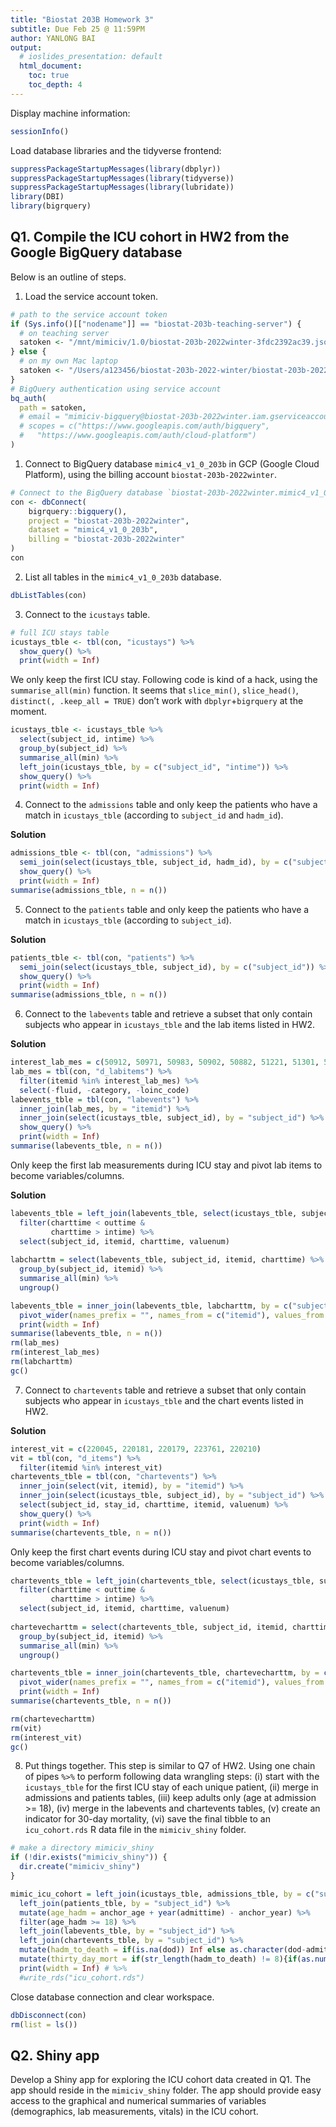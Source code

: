 ```yaml
---
title: "Biostat 203B Homework 3"
subtitle: Due Feb 25 @ 11:59PM
author: YANLONG BAI
output:
  # ioslides_presentation: default
  html_document:
    toc: true
    toc_depth: 4
---
```


Display machine information:
```r
sessionInfo()
```

Load database libraries and the tidyverse frontend:
```r
suppressPackageStartupMessages(library(dbplyr))
suppressPackageStartupMessages(library(tidyverse))
suppressPackageStartupMessages(library(lubridate))
library(DBI)
library(bigrquery)
```

## Q1. Compile the ICU cohort in HW2 from the Google BigQuery database 

Below is an outline of steps.

1. Load the service account token.
```r
# path to the service account token 
if (Sys.info()[["nodename"]] == "biostat-203b-teaching-server") {
  # on teaching server
  satoken <- "/mnt/mimiciv/1.0/biostat-203b-2022winter-3fdc2392ac39.json"
} else {
  # on my own Mac laptop
  satoken <- "/Users/a123456/biostat-203b-2022-winter/biostat-203b-2022winter-3fdc2392ac39.json"
}
# BigQuery authentication using service account
bq_auth(
  path = satoken,
  # email = "mimiciv-bigquery@biostat-203b-2022winter.iam.gserviceaccount.com",
  # scopes = c("https://www.googleapis.com/auth/bigquery",
  #   "https://www.googleapis.com/auth/cloud-platform")
)
```



1. Connect to BigQuery database `mimic4_v1_0_203b` in GCP (Google Cloud Platform), using the billing account `biostat-203b-2022winter`.
```r
# Connect to the BigQuery database `biostat-203b-2022winter.mimic4_v1_0_203b`
con <- dbConnect(
    bigrquery::bigquery(),
    project = "biostat-203b-2022winter",
    dataset = "mimic4_v1_0_203b",
    billing = "biostat-203b-2022winter"
)
con
```

2. List all tables in the `mimic4_v1_0_203b` database.
```r
dbListTables(con)
```

3. Connect to the `icustays` table.
```r
# full ICU stays table
icustays_tble <- tbl(con, "icustays") %>%
  show_query() %>%
  print(width = Inf)
```
We only keep the first ICU stay. Following code is kind of a hack, using the `summarise_all(min)` function. It seems that `slice_min()`, `slice_head()`, `distinct(, .keep_all = TRUE)` don't work with `dbplyr`+`bigrquery` at the moment.
```r
icustays_tble <- icustays_tble %>% 
  select(subject_id, intime) %>% 
  group_by(subject_id) %>% 
  summarise_all(min) %>%
  left_join(icustays_tble, by = c("subject_id", "intime")) %>%
  show_query() %>%
  print(width = Inf)
```


4. Connect to the `admissions` table and only keep the patients who have a match in `icustays_tble` (according to `subject_id` and `hadm_id`).

**Solution**

```r
admissions_tble <- tbl(con, "admissions") %>%
  semi_join(select(icustays_tble, subject_id, hadm_id), by = c("subject_id", "hadm_id")) %>%
  show_query() %>%
  print(width = Inf)
summarise(admissions_tble, n = n())
```

5. Connect to the `patients` table and only keep the patients who have a match in `icustays_tble` (according to `subject_id`).

**Solution**

```r
patients_tble <- tbl(con, "patients") %>%
  semi_join(select(icustays_tble, subject_id), by = c("subject_id")) %>%
  show_query() %>%
  print(width = Inf)
summarise(admissions_tble, n = n())
```

6. Connect to the `labevents` table and retrieve a subset that only contain subjects who appear in `icustays_tble` and the lab items listed in HW2. 

**Solution**

```r
interest_lab_mes = c(50912, 50971, 50983, 50902, 50882, 51221, 51301, 50931, 50960, 50893)
lab_mes = tbl(con, "d_labitems") %>%
  filter(itemid %in% interest_lab_mes) %>%
  select(-fluid, -category, -loinc_code)
labevents_tble = tbl(con, "labevents") %>%
  inner_join(lab_mes, by = "itemid") %>%
  inner_join(select(icustays_tble, subject_id), by = "subject_id") %>%
  show_query() %>%
  print(width = Inf)
summarise(labevents_tble, n = n())
```

Only keep the first lab measurements during ICU stay and pivot lab items to become variables/columns.

**Solution**

```r
labevents_tble = left_join(labevents_tble, select(icustays_tble, subject_id, intime, outtime), by = "subject_id") %>%
  filter(charttime < outtime &
         charttime > intime) %>%
  select(subject_id, itemid, charttime, valuenum)
  
labcharttm = select(labevents_tble, subject_id, itemid, charttime) %>%
  group_by(subject_id, itemid) %>%
  summarise_all(min) %>%
  ungroup()

labevents_tble = inner_join(labevents_tble, labcharttm, by = c("subject_id", "itemid", "charttime")) %>%
  pivot_wider(names_prefix = "", names_from = c("itemid"), values_from = c("charttime","valuenum")) %>%
  print(width = Inf)
summarise(labevents_tble, n = n())
rm(lab_mes)
rm(interest_lab_mes)
rm(labcharttm)
gc()
```

7. Connect to `chartevents` table and retrieve a subset that only contain subjects who appear in `icustays_tble` and the chart events listed in HW2.

**Solution**

```r
interest_vit = c(220045, 220181, 220179, 223761, 220210)
vit = tbl(con, "d_items") %>%
  filter(itemid %in% interest_vit)
chartevents_tble = tbl(con, "chartevents") %>%
  inner_join(select(vit, itemid), by = "itemid") %>%
  inner_join(select(icustays_tble, subject_id), by = "subject_id") %>%
  select(subject_id, stay_id, charttime, itemid, valuenum) %>%
  show_query() %>%
  print(width = Inf)
summarise(chartevents_tble, n = n())
```

Only keep the first chart events during ICU stay and pivot chart events to become variables/columns.

```r
chartevents_tble = left_join(chartevents_tble, select(icustays_tble, subject_id, intime, outtime), by = "subject_id") %>%
  filter(charttime < outtime &
         charttime > intime) %>%
  select(subject_id, itemid, charttime, valuenum)
  
chartevecharttm = select(chartevents_tble, subject_id, itemid, charttime) %>%
  group_by(subject_id, itemid) %>%
  summarise_all(min) %>%
  ungroup()

chartevents_tble = inner_join(chartevents_tble, chartevecharttm, by = c("subject_id", "itemid", "charttime")) %>%
  pivot_wider(names_prefix = "", names_from = c("itemid"), values_from = c("charttime","valuenum")) %>%
  print(width = Inf)
summarise(chartevents_tble, n = n())

rm(chartevecharttm)
rm(vit)
rm(interest_vit)
gc()

```

8. Put things together. This step is similar to Q7 of HW2. Using one chain of pipes `%>%` to perform following data wrangling steps: (i) start with the `icustays_tble` for the first ICU stay of each unique patient, (ii) merge in admissions and patients tables, (iii) keep adults only (age at admission >= 18), (iv) merge in the labevents and chartevents tables, (v) create an indicator for 30-day mortality, (vi) save the final tibble to an `icu_cohort.rds` R data file in the `mimiciv_shiny` folder.

```r
# make a directory mimiciv_shiny
if (!dir.exists("mimiciv_shiny")) {
  dir.create("mimiciv_shiny")
}
```

```r
mimic_icu_cohort = left_join(icustays_tble, admissions_tble, by = c("subject_id", "hadm_id")) %>%
  left_join(patients_tble, by = "subject_id") %>%
  mutate(age_hadm = anchor_age + year(admittime) - anchor_year) %>%
  filter(age_hadm >= 18) %>%
  left_join(labevents_tble, by = "subject_id") %>%
  left_join(chartevents_tble, by = "subject_id") %>%
  mutate(hadm_to_death = if(is.na(dod)) Inf else as.character(dod-admittime)) %>%
  mutate(thirty_day_mort = if(str_length(hadm_to_death) != 8){if(as.numeric(substr(hadm_to_death, 5, 6)) <= 30) 1 else 0} else 0) %>%
  print(width = Inf) # %>%
  #write_rds("icu_cohort.rds")
```

Close database connection and clear workspace.
```r
dbDisconnect(con)
rm(list = ls())
```

## Q2. Shiny app

Develop a Shiny app for exploring the ICU cohort data created in Q1. The app should reside in the `mimiciv_shiny` folder. The app should provide easy access to the graphical and numerical summaries of variables (demographics, lab measurements, vitals) in the ICU cohort.

